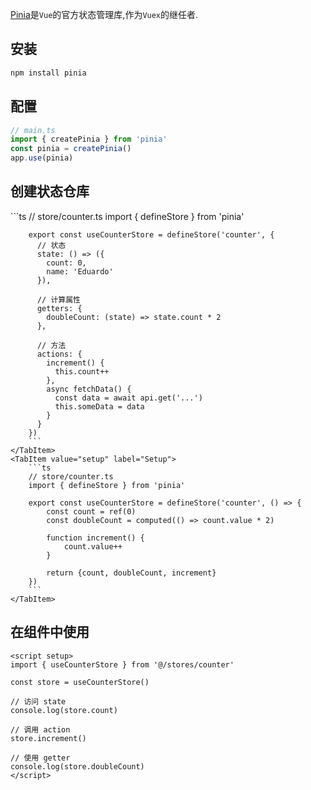 [Pinia](https://pinia.vuejs.org/zh/)是`Vue`的官方状态管理库,作为`Vuex`的继任者.

## 安装

```bash
npm install pinia
```

## 配置

```ts
// main.ts
import { createPinia } from 'pinia'
const pinia = createPinia()
app.use(pinia)
```

## 创建状态仓库


<Tabs>
    <TabItem value="original" label="原生" default>
        ```ts
        // store/counter.ts
        import { defineStore } from 'pinia'

        export const useCounterStore = defineStore('counter', {
          // 状态
          state: () => ({
            count: 0,
            name: 'Eduardo'
          }),

          // 计算属性
          getters: {
            doubleCount: (state) => state.count * 2
          },

          // 方法
          actions: {
            increment() {
              this.count++
            },
            async fetchData() {
              const data = await api.get('...')
              this.someData = data
            }
          }
        })
        ```
    </TabItem>
    <TabItem value="setup" label="Setup">
        ```ts
        // store/counter.ts
        import { defineStore } from 'pinia'

        export const useCounterStore = defineStore('counter', () => {
            const count = ref(0)
            const doubleCount = computed(() => count.value * 2)

            function increment() {
                count.value++
            }

            return {count, doubleCount, increment}
        })
        ```
    </TabItem>
</Tabs>

## 在组件中使用

```vue
<script setup>
import { useCounterStore } from '@/stores/counter'

const store = useCounterStore()

// 访问 state
console.log(store.count)

// 调用 action
store.increment()

// 使用 getter
console.log(store.doubleCount)
</script>
```

